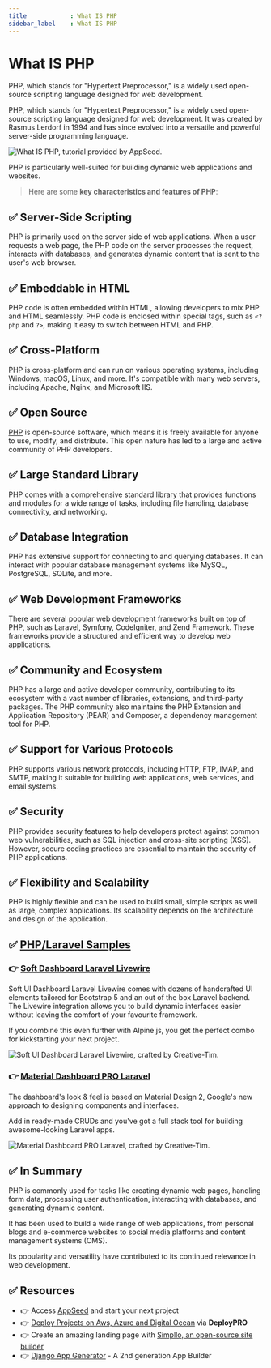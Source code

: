 ```yaml
---
title            : What IS PHP 
sidebar_label    : What IS PHP 
---
```


# What IS PHP

<SubHeading>PHP, which stands for "Hypertext Preprocessor," is a widely used open-source scripting language designed for web development.</SubHeading>

PHP, which stands for "Hypertext Preprocessor," is a widely used open-source scripting language designed for web development. 
It was created by Rasmus Lerdorf in 1994 and has since evolved into a versatile and powerful server-side programming language. 

![What IS PHP, tutorial provided by AppSeed.](https://github-production-user-asset-6210df.s3.amazonaws.com/51070104/270268362-0d36a57c-aa00-4e0d-a229-e163027b3916.jpg) 

PHP is particularly well-suited for building dynamic web applications and websites.

> Here are some **key characteristics and features of PHP**:

## ✅ **Server-Side Scripting** 

PHP is primarily used on the server side of web applications. When a user requests a web page, the PHP code on the server processes the request, interacts with databases, and generates dynamic content that is sent to the user's web browser.

## ✅ **Embeddable in HTML** 

PHP code is often embedded within HTML, allowing developers to mix PHP and HTML seamlessly. PHP code is enclosed within special tags, such as `<?php` and `?>`, making it easy to switch between HTML and PHP.

## ✅ **Cross-Platform** 

PHP is cross-platform and can run on various operating systems, including Windows, macOS, Linux, and more. It's compatible with many web servers, including Apache, Nginx, and Microsoft IIS.

## ✅ **Open Source** 

[PHP](https://www.php.net/) is open-source software, which means it is freely available for anyone to use, modify, and distribute. This open nature has led to a large and active community of PHP developers.

## ✅ **Large Standard Library** 

PHP comes with a comprehensive standard library that provides functions and modules for a wide range of tasks, including file handling, database connectivity, and networking.

## ✅ **Database Integration** 

PHP has extensive support for connecting to and querying databases. It can interact with popular database management systems like MySQL, PostgreSQL, SQLite, and more.

## ✅ **Web Development Frameworks** 

There are several popular web development frameworks built on top of PHP, such as Laravel, Symfony, CodeIgniter, and Zend Framework. These frameworks provide a structured and efficient way to develop web applications.

## ✅ **Community and Ecosystem** 

PHP has a large and active developer community, contributing to its ecosystem with a vast number of libraries, extensions, and third-party packages. The PHP community also maintains the PHP Extension and Application Repository (PEAR) and Composer, a dependency management tool for PHP.

## ✅ **Support for Various Protocols** 

PHP supports various network protocols, including HTTP, FTP, IMAP, and SMTP, making it suitable for building web applications, web services, and email systems.

## ✅ **Security** 

PHP provides security features to help developers protect against common web vulnerabilities, such as SQL injection and cross-site scripting (XSS). However, secure coding practices are essential to maintain the security of PHP applications.

## ✅ **Flexibility and Scalability** 

PHP is highly flexible and can be used to build small, simple scripts as well as large, complex applications. Its scalability depends on the architecture and design of the application.

## ✅ [PHP/Laravel Samples](https://www.creative-tim.com/templates/laravel?AFFILIATE=128200)

### 👉 [Soft Dashboard Laravel Livewire](https://www.creative-tim.com/product/soft-ui-dashboard-laravel-livewire?AFFILIATE=128200)

Soft UI Dashboard Laravel Livewire comes with dozens of handcrafted UI elements tailored for Bootstrap 5 and an out of the box Laravel backend. 
The Livewire integration allows you to build dynamic interfaces easier without leaving the comfort of your favourite framework. 

If you combine this even further with Alpine.js, you get the perfect combo for kickstarting your next project.

![Soft UI Dashboard Laravel Livewire, crafted by Creative-Tim.](https://github-production-user-asset-6210df.s3.amazonaws.com/51070104/270264605-5d2206b4-dd44-43b5-acbe-25d83046b360.png)

### 👉 [Material Dashboard PRO Laravel](https://www.creative-tim.com/product/material-dashboard-pro-laravel?AFFILIATE=128200)

The dashboard's look & feel is based on Material Design 2, Google's new approach to designing components and interfaces. 

Add in ready-made CRUDs and you've got a full stack tool for building awesome-looking Laravel apps.

![Material Dashboard PRO Laravel, crafted by Creative-Tim.](https://github-production-user-asset-6210df.s3.amazonaws.com/51070104/270265063-32f8944c-ed0e-4a77-a8b6-725d6dc4b3cb.png)

## ✅ In Summary

PHP is commonly used for tasks like creating dynamic web pages, handling form data, processing user authentication, interacting with databases, and generating dynamic content. 

It has been used to build a wide range of web applications, from personal blogs and e-commerce websites to social media platforms and content management systems (CMS). 

Its popularity and versatility have contributed to its continued relevance in web development.

## ✅ Resources 

- 👉 Access [AppSeed](https://appseed.us/) and start your next project
- 👉 [Deploy Projects on Aws, Azure and Digital Ocean](https://www.docs.deploypro.dev/) via **DeployPRO**
- 👉 Create an amazing landing page with [Simpllo, an open-source site builder](https://www.simpllo.com/)
- 👉 [Django App Generator](https://app-generator.dev/django/) - A 2nd generation App Builder
